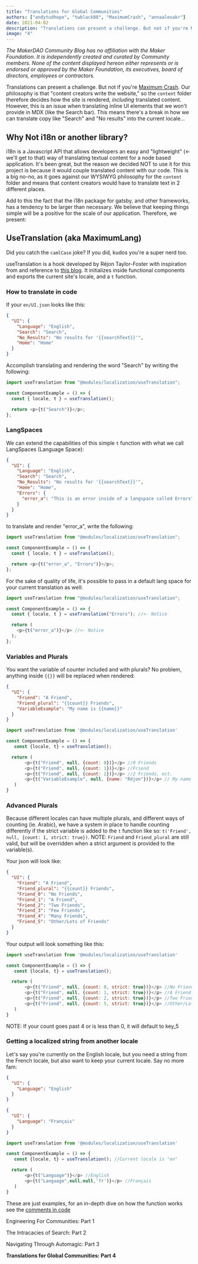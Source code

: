 ```yaml
---
title: "Translations for Global Communities"
authors: ["andytudhope", "twblack88", "MaximumCrash", "annaalexakr"]
date: 2021-04-02
description: "Translations can present a challenge. But not if you're Maximum Crash. Our philosophy is that 'content creators write the website,' so the `content` folder therefore decides how the site is rendered"
image: "4"
---
```


_The MakerDAO Community Blog has no affiliation with the Maker Foundation. It is independently created and curated by Community members. None of the content displayed hereon either represents or is endorsed or approved by the Maker Foundation, its executives, board of directors, employees or contractors._

Translations can present a challenge. But not if you're [Maximum Crash](https://github.com/MaximumCrash). Our philosophy is that
"content creators write the website," so the `content` folder therefore decides how the site is rendered,
_including_ translated content. However, this is an issue when translating inline UI elements that we won't
provide in MDX (like the Search bar). This means there's a break in how we can translate copy like "Search"
and "No results" into the current locale...

## Why Not i18n or another library?

i18n is a Javascript API that allows developers an easy and "lightweight" (<- we'll get to that) way of translating
textual content for a node based application. It's been great, but the reason we decided NOT to use it for this
project is because it would couple translated content with our code. This is a big no-no, as it goes against our WYSIWYG
philosophy for the `content` folder and means that content creators would have to translate text in 2 different places.

Add to this the fact that the i18n package for gatsby, and other frameworks, has a tendency to be larger than necessary.
We believe that keeping things simple will be a positive for the scale of our application. Therefore, we present:

## UseTranslation (aka MaximumLang)

Did you catch the `camlCase` joke? If you did, kudos you're a super nerd too.

useTranslation is a hook developed by Réjon Taylor-Foster with inspiration from and reference to
[this blog](https://w11i.me/how-to-build-multilingual-website-in-next-js). It initializes
inside functional components and exports the current site's locale, and a `t` function.

### How to translate in code

If your `en/UI.json` looks like this:

```json:title=en/UI.json
{
  "UI": {
    "Language": "English",
    "Search": "Search",
    "No_Results": "No results for '{{searchText}}'",
    "Home": "Home"
  }
}
```

Accomplish translating and rendering the word "Search" by writing the following:

```js:title=component-example.js
import useTranslation from "@modules/localization/useTranslation";

const ComponentExample = () => {
  const { locale, t } = useTranslation();

  return <p>{t("Search")}</p>;
};
```

### LangSpaces

We can extend the capabilities of this simple `t` function with what we call LangSpaces (Language Space):

```json:title=en/UI.json
{
  "UI": {
    "Language": "English",
    "Search": "Search",
    "No_Results": "No results for '{{searchText}}'",
    "Home": "Home",
    "Errors": {
      "error_a": "This is an error inside of a langspace called Errors"
    }
  }
}
```

to translate and render "error_a", write the following:

```js:title=component-langspace-example.js
import useTranslation from "@modules/localization/useTranslation";

const ComponentExample = () => {
  const { locale, t } = useTranslation();

  return <p>{t("error_a", "Errors")}</p>;
};
```

For the sake of quality of life, it's possible to pass in a default lang space for your current translation as well:

```js:title=component-langspace-default-example.js
import useTranslation from "@modules/localization/useTranslation";

const ComponentExample = () => {
  const { locale, t } = useTranslation("Errors"); //<- Notice

  return (
    <p>{t("error_a")}</p> //<- Notice
  );
};
```

### Variables and Plurals

You want the variable of counter included and with plurals? No problem, anything inside `{{}}` will be replaced when rendered:

```json:title=en/UI.json
{
  "UI": {
    "Friend": "A Friend",
    "Friend_plural": "{{count}} Friends",
    "VariableExample": "My name is {{name}}"
  }
}
```

```js:title=variable-component-example.js
import useTranslation from '@modules/localization/useTranslation'

const ComponentExample = () => {
   const {locale, t} = useTranslation();

  return (
       <p>{t("Friend", null, {count: 0})}</p> //0 Friends
       <p>{t("Friend", null, {count: 1})}</p> //Friend
       <p>{t("Friend", null, {count: 2})}</p> //2 Friends, ect.
       <p>{t("VariableExample", null, {name: "Réjon"})}</p> // My name is Réjon
   )
}
```

### Advanced Plurals

Because different locales can have multiple plurals, and different ways of counting (ie. Arabic),
we have a system in place to handle counting differently if the strict variable is added to the `t` function like so:
`t('Friend', null, {count: 1, strict: true})`. NOTE: `Friend` and `Friend_plural` are still valid, but will be overridden when a strict argument is provided to the variable(s).

Your json will look like:

```json:title=en/UI.json
{
  "UI": {
    "Friend": "A Friend",
    "Friend_plural": "{{count}} Friends",
    "Friend_0": "No Friends",
    "Friend_1": "A Friend",
    "Friend_2": "Two Friends",
    "Friend_3": "Few Friends",
    "Friend_4": "Many Friends",
    "Friend_5": "Other/Lots of Friends"
  }
}
```

Your output will look something like this:

```js:title=advanced-variable-example.js
import useTranslation from '@modules/localization/useTranslation'

const ComponentExample = () => {
   const {locale, t} = useTranslation();

  return (
       <p>{t("Friend", null, {count: 0, strict: true})}</p> //No Friends (key: Friend_0)
       <p>{t("Friend", null, {count: 1, strict: true})}</p> //A Friend (key: Friend_1)
       <p>{t("Friend", null, {count: 2, strict: true})}</p> //Two Friends (key: Friend_2)
       <p>{t("Friend", null, {count: 5, strict: true})}</p> //Other/Lots of Friends (key: Friend_5)
   )
}
```

<CTA>

NOTE: If your count goes past 4 or is less than 0, it will default to key_5

</CTA>

### Getting a localized string from another locale

Let's say you're currently on the English locale, but you need a string from the French locale,
but also want to keep your current locale. Say no more fam:

```json:title=en/UI.json
{
  "UI": {
    "Language": "English"
  }
}
```

```json:title=fr/UI.json
{
  "UI": {
    "Language": "Français"
  }
}
```

```js:title=multilang-example.js
import useTranslation from '@modules/localization/useTranslation'

const ComponentExample = () => {
   const {locale, t} = useTranslation(); //Current locale is "en"

  return (
       <p>{t("Language")}</p> //English
       <p>{t("Language",null,null,'fr')}</p> //Français
   )
}
```

These are just examples, for an in-depth dive on how the function works see the [comments in code](https://github.com/makerdao/community/blob/r2d/src/modules/localization/useTranslation.js)

<List>

<Link to="/en/blog/community/Engineering-for-communities">

Engineering For Communities: Part 1

</Link>

<Link to="/en/blog/community/eng-search">

The Intracacies of Search: Part 2

</Link>

<Link to="/en/blog/community/eng-navigation">

Navigating Through Automagic: Part 3

</Link>

<Link to="/en/blog/community/eng-language">

**Translations for Global Communities: Part 4**

</Link>

</List>
